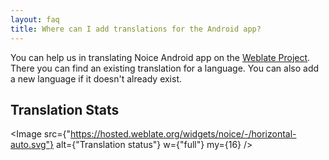 ```yaml
---
layout: faq
title: Where can I add translations for the Android app?
---
```



You can help us in translating Noice Android app on the [Weblate
Project](https://hosted.weblate.org/engage/noice/). There you can find an
existing translation for a language. You can also add a new language if it
doesn't already exist.

## Translation Stats

<Image
  src={"https://hosted.weblate.org/widgets/noice/-/horizontal-auto.svg"}
  alt={"Translation status"}
  w={"full"}
  my={16}
/>
